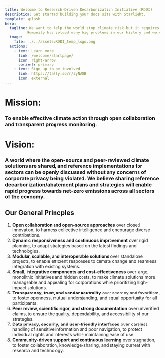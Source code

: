 ```yaml
---
title: Welcome to Research-Driven Decarbonization Initiative (RDDI)
description: Get started building your docs site with Starlight.
template: splash
hero:
  tagline: We want to help the world stop climate risk but it requires a open conversation and shared knowledge.
          Humanity has solved many big problems in our history and we can solve climate change together.
  image:
    file: ../../assets/RDDI_temp_logo.png
  actions:
    - text: Learn more
      link: /welcome/startpage/
      icon: right-arrow
      variant: primary
    - text: Sign up to be involved
      link: https://tally.so/r/3yNADB
      icon: external
---
```



# Mission: 
### To enable effective climate action through open collaboration and transparent progress monitoring.

# Vision: 
### A world where the open-source and peer-reviewed climate solutions are shared, and reference implementations for sectors can be openly discussed without any concerns of corporate privacy being violated. We believe sharing reference decarbonization/abatement plans and strategies will enable rapid progress towards net-zero emissions across all sectors of the economy.

## Our General Princples

1. **Open collaboration and open-source approaches** over closed innovation, to harness collective intelligence and encourage diverse contributions.
2. **Dynamic responsiveness and continuous improvement** over rigid planning, to adapt strategies based on the latest findings and technologies.
3. **Modular, scalable, and interoperable solutions** over standalone projects, to enable efficient responses to climate change and seamless integration with existing systems.
4. **Small, integrative components and cost-effectiveness** over large, monolithic initiatives and hidden costs, to make climate solutions more manageable and appealing for corporations while prioritizing high-impact solutions.
5. **Transparency, trust, and vendor neutrality** over secrecy and favoritism, to foster openness, mutual understanding, and equal opportunity for all participants.
6. **Peer review, scientific rigor, and strong documentation** over unverified claims, to ensure the quality, dependability, and accessibility of our strategies.
7. **Data privacy, security, and user-friendly interfaces** over careless handling of sensitive information and poor navigation, to protect individual rights and interests while maintaining ease of use.
8. **Community-driven support and continuous learning** over stagnation, to foster collaboration, knowledge-sharing, and staying current with research and technology.